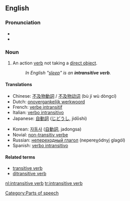 {{wikipedia}}
==English==
===Pronunciation===
*{{IPA|/ɪnˌtrænsətɪv ˈvɜːb/, /ɪnˌtrænzətɪv ˈvɜːb/}}
*{{SAMPA|/In%tr{ns@tIv "v3:b/, /In%tr{nz@tIv "v3:b/}}

===Noun===
{{en-noun|sg=[[intransitive]] [[verb]]}}

#{{grammar}} An action [[verb]] not taking a [[direct object]].
#:''In English "[[sleep]]" is an '''intransitive verb'''.''

====Translations====
{{top}}
*Chinese: [[不及物動詞]] / [[不及物动词]] (bù jí wù dòngcí)
*Dutch: [[onovergankelijk werkwoord]] {{n}}
*French: [[verbe intransitif]] {{m}}
*Italian: [[verbo intransitivo]] {{m}}
*Japanese: [[自動詞]] ([[じどうし]], jidōshi)
{{mid}}
*Korean: [[자동사]] ([[自動詞]], jadongsa)
*Novial: [[non-transitiv verbe]]
*Russian: [[непереходный глагол]] (nepereχódnyj glagól) {{m}}
*Spanish: [[verbo intransitivo]] {{m}}
{{bottom}}

====Related terms====
*[[transitive verb]]
*[[ditransitive verb]]

[[Category:Parts of speech]]

[[nl:intransitive verb]]
[[tr:intransitive verb]]